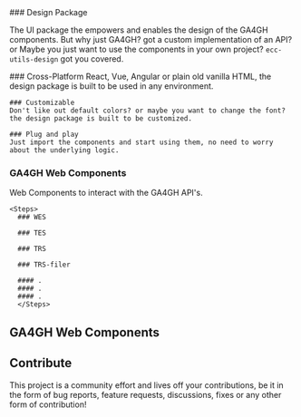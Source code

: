 
<Hero />

<Steps>
### Design Package

The UI package the empowers and enables the design of the GA4GH components. But why just GA4GH? got a custom
implementation of an API? or Maybe you just want to use the components in your own project?
`ecc-utils-design` got you covered.

  <Steps>
    ### Cross-Platform
    React, Vue, Angular or plain old vanilla HTML, the design package is built to be used in any environment.

    ### Customizable
    Don't like out default colors? or maybe you want to change the font? the design package is built to be customized.

    ### Plug and play
    Just import the components and start using them, no need to worry about the underlying logic.

  </Steps>

### GA4GH Web Components

Web Components to interact with the GA4GH API's.

    <Steps>
      ### WES

      ### TES

      ### TRS

      ### TRS-filer

      #### .
      #### .
      #### .
      </Steps>

</Steps>

## GA4GH Web Components

<Cards>
  <Card title='WES' href='/docs/guide/built-ins/callout' />
  <Card title='TES' href='/docs/guide/built-ins/tabs' />
  <Card title='TRS' href='/docs/guide/built-ins/steps' />
  <Card title='TRS-filer' href='/docs/guide/built-ins/steps' />
</Cards>

## Contribute

This project is a community effort and lives off your contributions, 
be it in the form of bug reports, feature requests, discussions, fixes or 
any other form of contribution!

<Cards>
  <Card title='Developer Guide' href='/docs/guide/built-ins/callout' />
  <Card title='Contribution Guideline' href='/docs/guide/built-ins/tabs' />
</Cards>